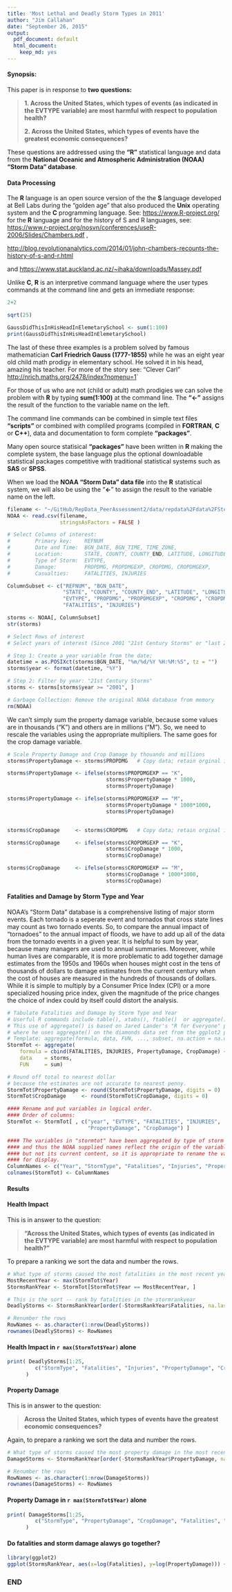 ```yaml
---
title: 'Most Lethal and Deadly Storm Types in 2011'
author: "Jim Callahan"
date: "September 26, 2015"
output:
  pdf_document: default
  html_document:
    keep_md: yes
---
```

#### Synopsis:   

This paper is in response to **two questions:**  

> **1. Across the United States, which types of events (as indicated in the EVTYPE variable) 
> are most harmful with respect to population health?**
>
> **2. Across the United States, which types of events have the greatest economic consequences?**
>  


These questions are addressed using the **"R"** statistical language and data from the 
**National Oceanic and Atmospheric Administration (NOAA) "Storm Data" database**.


#### Data Processing   

The **R** language is an open source version of the the **S** language developed 
at Bell Labs during the "golden age" that also produced the **Unix** operating system
and the **C** programming language. See:  <https://www.R-project.org/> for the **R**
language and for the history of S and R languages, see:
<https://www.r-project.org/nosvn/conferences/useR-2006/Slides/Chambers.pdf> ,  

<http://blog.revolutionanalytics.com/2014/01/john-chambers-recounts-the-history-of-s-and-r.html>   

and <https://www.stat.auckland.ac.nz/~ihaka/downloads/Massey.pdf>  


Unlike **C**, **R** is an interpretive command language where the user types commands
at the command line and gets an immediate response:

```r
2+2

sqrt(25)

GaussDidThisInHisHeadInElemetarySchool <- sum(1:100)
print(GaussDidThisInHisHeadInElemetarySchool)
```

The last of these three examples is a problem solved by famous mathematician
**Carl Friedrich Gauss (1777-1855)** while he was an eight year old child math prodigy 
in elementary school. He solved it in his head, amazing his teacher. 
For more of the story see: "Clever Carl" <http://nrich.maths.org/2478/index?nomenu=1>`

For those of us who are not (child or adult) math prodigies we can solve the problem 
with **R** by typing **sum(1:100)** at the command line. The **"<-"** assigns
the result of the function to the variable name on the left.

The command line commands can be combined in simple text files **"scripts"** or combined
with compliled programs (compiled in **FORTRAN**, **C** or **C++**), data and 
documentation to form complete  **"packages"**.

Many open source statisical **"packages"** have been written in **R** making the 
complete system, the base language plus the optional downloadable statistical packages 
competitive with traditional statistical systems such as **SAS** or **SPSS**.   

When we load the **NOAA "Storm Data" data file** into the **R** statistical system,
we will also be using the "**<-**" to assign the result to the variable name on
the left.

```r
filename <- "~/GitHub/RepData_PeerAssessment2/data/repdata%2Fdata%2FStormData.csv.bz2"
NOAA <- read.csv(filename, 
                 stringsAsFactors = FALSE )
```


```r
# Select Columns of interest:
#        Primary key:    REFNUM
#        Date and Time:  BGN_DATE, BGN_TIME, TIME_ZONE,
#        Location:       STATE, COUNTY, COUNTY_END, LATITUDE, LONGITUDE,
#        Type of Storm:  EVTYPE,
#        Damage:         PROPDMG, PROPDMGEXP, CROPDMG, CROPDMGEXP,
#        Casualties:     FATALITIES, INJURIES

ColumnSubset <- c("REFNUM", "BGN_DATE", 
                  "STATE", "COUNTY", "COUNTY_END", "LATITUDE", "LONGITUDE", 
                  "EVTYPE", "PROPDMG", "PROPDMGEXP", "CROPDMG", "CROPDMGEXP", 
                  "FATALITIES", "INJURIES")

storms <- NOAA[, ColumnSubset]
str(storms)

# Select Rows of interest 
# Select years of interest (Since 2001 "21st Century Storms" or "last 25 years")

# Step 1: Create a year variable from the date;
datetime = as.POSIXct(storms$BGN_DATE, "%m/%d/%Y %H:%M:%S", tz = "")
storms$year <- format(datetime, "%Y")

# Step 2: Filter by year: "21st Century Storms"
storms <- storms[storms$year >= "2001", ]

# Garbage Collection: Remove the original NOAA database from memory
rm(NOAA)

```

We can't simply sum the property damage variable, because some values are in thousands ("K")
and others are in millions ("M"). So, we need to rescale the variables using the appropriate
multipliers. The same goes for the crop damage variable.

```r
# Scale Property Damage and Crop Damage by thouands and millions
storms$PropertyDamage <- storms$PROPDMG   # Copy data; retain orginal intact

storms$PropertyDamage <- ifelse(storms$PROPDMGEXP == "K", 
                                storms$PropertyDamage * 1000, 
                                storms$PropertyDamage)

storms$PropertyDamage <- ifelse(storms$PROPDMGEXP == "M", 
                                storms$PropertyDamage * 1000*1000, 
                                storms$PropertyDamage)


storms$CropDamage     <- storms$CROPDMG   # Copy data; retain orginal intact

storms$CropDamage     <- ifelse(storms$CROPDMGEXP == "K", 
                                storms$CropDamage * 1000, 
                                storms$CropDamage)

storms$CropDamage     <- ifelse(storms$CROPDMGEXP == "M", 
                                storms$CropDamage * 1000*1000, 
                                storms$CropDamage) 
```


#### Fatalities and Damage by Storm Type and Year   

NOAA's "Storm Data" database is a comprehensive listing of major storm events.
Each tornado is a seperate event and tornados that cross state lines may count as
two tornado events. So, to compare the annual impact of "tornadoes" to the annual impact
of floods, we have to add up all of the data from the tornado events in a given year.
It is helpful to sum by year, because many managers are used to annual summaries. 
Moreover, while human lives are comparable, it is more problematic to add together damage 
estimates from the 1950s and 1960s when houses might cost in the tens of thousands of dollars
to damage estimates from the current century when the cost of houses are measured
in the hundreds of thousands of dollars. While it is simple to multiply by a Consumer Price Index (CPI) or a more specialized housing price index, given the magnitude of the price changes
the choice of index could by itself could distort the analysis.
```r
# Tabulate Fatalities and Damage by Storm Type and Year
# Userful R commands include table(), xtabs(), ftable()  or aggregate()
# This use of aggregate() is based on Jared Lander's "R for Everyone" page 123 
# where he uses aggregate() on the diamonds data set from the ggplot2 package.
# Template: aggregate(formula, data, FUN, ..., subset, na.action = na.omit)
StormTot <- aggregate(
    formula = cbind(FATALITIES, INJURIES, PropertyDamage, CropDamage) ~ EVTYPE + year, 
    data    = storms, 
    FUN     = sum)

# Round off total to nearest dollar
# because the estimates are not accurate to nearest penny.
StormTot$PropertyDamage <- round(StormTot$PropertyDamage, digits = 0)
StormTot$CropDamage     <- round(StormTot$CropDamage, digits = 0)

#### Rename and put variables in logical order.
#### Order of columns:
StormTot <- StormTot[ , c("year", "EVTYPE", "FATALITIES", "INJURIES", 
                          "PropertyDamage", "CropDamage") ]

#### The variables in "stormtot" have been aggregated by type of storm and year
#### and thus the NOAA supplied names reflect the origin of the variable
#### but not its current content, so it is appropriate to rename the variables
#### for display.
ColumnNames <- c("Year", "StormType", "Fatalities", "Injuries", "PropertyDamage", "CropDamage")
colnames(StormTot) <- ColumnNames
```

#### Results  

#### Health Impact  

This is in answer to the question:   

> **"Across the United States, which types of events (as indicated in the EVTYPE variable) 
> are most harmful with respect to population health?"**   

To prepare a ranking we sort the data and number the rows.
```r
# What type of storms caused the most fatalities in the most recent year (2011)?
MostRecentYear <- max(StormTot$Year)
StormsRankYear <- StormTot[StormTot$Year == MostRecentYear, ]

# This is the sort -- rank by fatalities in the stormrankyear
DeadlyStorms <- StormsRankYear[order(-StormsRankYear$Fatalities, na.last = NA), ]

# Renumber the rows
RowNames <- as.character(1:nrow(DeadlyStorms))
rownames(DeadlyStorms) <- RowNames
```

#### Health Impact in `r max(StormTot$Year)` alone  
```r
print( DeadlyStorms[1:25, 
         c("StormType", "Fatalities", "Injuries", "PropertyDamage", "CropDamage")] 
      )
```

#### Property Damage  

This is in answer to the question:   

> **Across the United States, which types of events have the greatest economic 
> consequences?**

Again, to prepare a ranking we sort the data and number the rows.
```r
# What type of storms caused the most property damage in the most recent year (2011)?
DamageStorms <- StormsRankYear[order(-StormsRankYear$PropertyDamage, na.last = NA), ]

# Renumber the rows
RowNames <- as.character(1:nrow(DamageStorms))
rownames(DamageStorms) <- RowNames
```

#### Property Damage  in `r max(StormTot$Year)` alone   
```r
print( DamageStorms[1:25, 
         c("StormType", "PropertyDamage", "CropDamage", "Fatalities", "Injuries")] 
      )
```


#### Do fatalities and storm damage alawys go together?   

```r
library(ggplot2)
ggplot(StormsRankYear, aes(x=log(Fatalities), y=log(PropertyDamage))) + geom_point()

```



### END